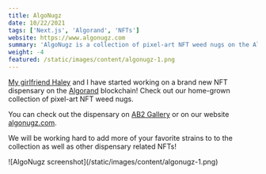 ```yaml
---
title: AlgoNugz
date: 10/22/2021
tags: ['Next.js', 'Algorand', 'NFTs']
website: https://www.algonugz.com
summary: 'AlgoNugz is a collection of pixel-art NFT weed nugs on the Algorand blockchain'
weight: -4
featured: /static/images/content/algonugz-1.png
---
```


[My girlfriend Haley](/about) and I have started working on a brand new NFT dispensary on the [Algorand](https://www.algorand.com/) blockchain! Check out our home-grown collection of pixel-art NFT weed nugs.

You can check out the dispensary on [AB2 Gallery](https://ab2.gallery/account/VBGCZBQ34IM6LARXM4R3SBMF4QGWXPQ7DPJF7ARU7I4SHKRRLV2YEMUOMA) or on our website [algonugz.com](https://www.algonugz.com).

We will be working hard to add more of your favorite strains to to the collection as well as other dispensary related NFTs!

<div>![AlgoNugz screenshot](/static/images/content/algonugz-1.png)</div>
